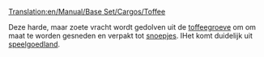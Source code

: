 [[Translation:en/Manual/Base Set/Cargos/Toffee]]

{{nl/Manual/Base Set/Cargos/Vracht|name=Toffee
|image=en/Manual/Base Set/Industries/ToffeeQuarry.png
|geproduceerd=[[nl/Manual/Base Set/Industries/Toffeegroeve|Toffeegroeve]]
| geaccepteerd=[[nl/Manual/Base Set/Industries/Snoepfabriek|Snoepfabriek]]
}}

Deze harde, maar zoete vracht wordt gedolven uit de [[nl/Manual/Base Set/Industries/Toffeegroeve|toffeegroeve]] om om maat te worden gesneden en verpakt tot [[nl/Manual/Base Set/Cargos/Snoep|snoepjes]]. IHet komt duidelijk uit [[nl/Klimaat/Speelgoedland|speelgoedland]].